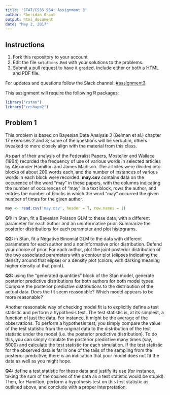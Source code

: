 ```yaml
---
title: 'STAT/CSSS 564: Assignment 3'
author: Sheridan Grant
output: html_document
date: "May 2, 2017"
---
```


## Instructions

1. Fork this repository to your account
2. Edit the file `solutions.Rmd` with your solutions to the problems.
3. Submit a pull request to have it graded. Include either or both a HTML and PDF file.

For updates and questions follow the Slack channel: [#assignment3](https://uwcsss564.slack.com/messages/C57PFSG1Z/).

This assignment will require the following R packages:
```r
library("rstan")
library("reshape2")
```

## Problem 1

This problem is based on Bayesian Data Analysis 3 (Gelman et al.) chapter 17 exercises 2 and 3; some of the questions will be verbatim, others tweaked to more closely align with the material from this class.

As part of their analysis of the Federalist Papers, Mosteller and Wallace (1964) recorded the frequency of use of various words in selected articles by Alexander Hamilton and James Madison. The articles were divided into blocks of about 200 words each, and the number of instances of various words in each block were recorded. **may.csv** contains data on the occurence of the word "may" in these papers, with the columns indicating the number of occurences of "may" in a text block, rows the author, and entries the number of blocks in which the word "may" occurred the given number of times for the given author.

```r
may <- read.csv('may.csv', header = T, row.names = 1)
```

**Q1:** in Stan, fit a Bayesian Poisson GLM to these data, with a different parameter for each author and an uninformative prior. Summarize the posterior distributions for each parameter and plot histograms.

**Q2:** in Stan, fit a Negative Binomial GLM to the data with different parameters for each author and a noninformative prior distribution. Defend your choice of prior. For each author, plot the joint posterior distribution of the two associated parameters with a contour plot (elipses indicating the density around that elipse) or a density plot (colors, with darking meaning higher density at that point).

**Q3:** using the "generated quantities" block of the Stan model, generate posterior predictive distributions for both authors for both model types. Compare the posterior predictive distributions to the distribution of the actual data. Does the fit seem reasonable? Which model appears to be more reasonable?

Another reasonable way of checking model fit is to explicitly define a test statistic and perform a hypothesis test. The test statistic is, at its simplest, a function of just the data. For instance, it might be the average of the observations. To perform a hypothesis test, you simply compare the value of the test statistic from the original data to the distribution of the test statistic under the model (i.e. the posterior predictive distribution). To do this, you can simply simulate the posterior predictive many times (say, 5000) and calculate the test statistic for each simulation. If the test statistic for the observed data is far in one of the tails of the sampling from the posterior predictive, there is an indication that your model does not fit the data as well as you might hope.

**Q4:** define a test statistic for these data and justify its use (for instance, taking the sum of the cosines of the data as a test statistic would be stupid). Then, for Hamilton, perform a hypothesis test on this test statistic as outlined above, and conclude with a proper interpretation.